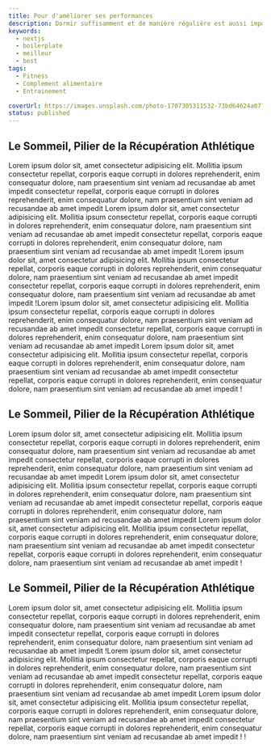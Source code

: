 ```yaml
---
title: Pour d'améliorer ses performances
description: Dormir suffisamment et de manière régulière est aussi important que l'entraînement lui-même pour les athlètes de haut niveau.
keywords:
  - nextjs
  - boilerplate
  - meilleur
  - best
tags:
  - Fitness
  - Complement alimentaire
  - Entrainement

coverUrl: https://images.unsplash.com/photo-1707305311532-73bd64624a07?q=80&w=2970&auto=format&fit=crop&ixlib=rb-4.0.3&ixid=M3wxMjA3fDB8MHxwaG90by1wYWdlfHx8fGVufDB8fHx8fA%3D%3D
status: published
---
```


## Le Sommeil, Pilier de la Récupération Athlétique

Lorem ipsum dolor sit, amet consectetur adipisicing elit. Mollitia ipsum
consectetur repellat, corporis eaque corrupti in dolores reprehenderit, enim
consequatur dolore, nam praesentium sint veniam ad recusandae ab amet impedit
consectetur repellat, corporis eaque corrupti in dolores reprehenderit, enim
consequatur dolore, nam praesentium sint veniam ad recusandae ab amet impedit
Lorem ipsum dolor sit, amet consectetur adipisicing elit. Mollitia ipsum
consectetur repellat, corporis eaque corrupti in dolores reprehenderit, enim
consequatur dolore, nam praesentium sint veniam ad recusandae ab amet impedit
consectetur repellat, corporis eaque corrupti in dolores reprehenderit, enim
consequatur dolore, nam praesentium sint veniam ad recusandae ab amet impedit
!Lorem ipsum dolor sit, amet consectetur adipisicing elit. Mollitia ipsum
consectetur repellat, corporis eaque corrupti in dolores reprehenderit, enim
consequatur dolore, nam praesentium sint veniam ad recusandae ab amet impedit
consectetur repellat, corporis eaque corrupti in dolores reprehenderit, enim
consequatur dolore, nam praesentium sint veniam ad recusandae ab amet impedit
!Lorem ipsum dolor sit, amet consectetur adipisicing elit. Mollitia ipsum
consectetur repellat, corporis eaque corrupti in dolores reprehenderit, enim
consequatur dolore, nam praesentium sint veniam ad recusandae ab amet impedit
consectetur repellat, corporis eaque corrupti in dolores reprehenderit, enim
consequatur dolore, nam praesentium sint veniam ad recusandae ab amet impedit
Lorem ipsum dolor sit, amet consectetur adipisicing elit. Mollitia ipsum
consectetur repellat, corporis eaque corrupti in dolores reprehenderit, enim
consequatur dolore, nam praesentium sint veniam ad recusandae ab amet impedit
consectetur repellat, corporis eaque corrupti in dolores reprehenderit, enim
consequatur dolore, nam praesentium sint veniam ad recusandae ab amet impedit
!

## Le Sommeil, Pilier de la Récupération Athlétique

Lorem ipsum dolor sit, amet consectetur adipisicing elit. Mollitia ipsum
consectetur repellat, corporis eaque corrupti in dolores reprehenderit, enim
consequatur dolore, nam praesentium sint veniam ad recusandae ab amet impedit
consectetur repellat, corporis eaque corrupti in dolores reprehenderit, enim
consequatur dolore, nam praesentium sint veniam ad recusandae ab amet impedit
Lorem ipsum dolor sit, amet consectetur adipisicing elit. Mollitia ipsum
consectetur repellat, corporis eaque corrupti in dolores reprehenderit, enim
consequatur dolore, nam praesentium sint veniam ad recusandae ab amet impedit
consectetur repellat, corporis eaque corrupti in dolores reprehenderit, enim
consequatur dolore, nam praesentium sint veniam ad recusandae ab amet impedit
Lorem ipsum dolor sit, amet consectetur adipisicing elit. Mollitia ipsum
consectetur repellat, corporis eaque corrupti in dolores reprehenderit, enim
consequatur dolore, nam praesentium sint veniam ad recusandae ab amet impedit
consectetur repellat, corporis eaque corrupti in dolores reprehenderit, enim
consequatur dolore, nam praesentium sint veniam ad recusandae ab amet impedit
!

## Le Sommeil, Pilier de la Récupération Athlétique

Lorem ipsum dolor sit, amet consectetur adipisicing elit. Mollitia ipsum
consectetur repellat, corporis eaque corrupti in dolores reprehenderit, enim
consequatur dolore, nam praesentium sint veniam ad recusandae ab amet impedit
consectetur repellat, corporis eaque corrupti in dolores reprehenderit, enim
consequatur dolore, nam praesentium sint veniam ad recusandae ab amet impedit
!Lorem ipsum dolor sit, amet consectetur adipisicing elit. Mollitia ipsum
consectetur repellat, corporis eaque corrupti in dolores reprehenderit, enim
consequatur dolore, nam praesentium sint veniam ad recusandae ab amet impedit
consectetur repellat, corporis eaque corrupti in dolores reprehenderit, enim
consequatur dolore, nam praesentium sint veniam ad recusandae ab amet impedit
Lorem ipsum dolor sit, amet consectetur adipisicing elit. Mollitia ipsum
consectetur repellat, corporis eaque corrupti in dolores reprehenderit, enim
consequatur dolore, nam praesentium sint veniam ad recusandae ab amet impedit
consectetur repellat, corporis eaque corrupti in dolores reprehenderit, enim
consequatur dolore, nam praesentium sint veniam ad recusandae ab amet impedit
! !
